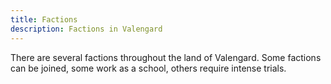 ```yaml
---
title: Factions
description: Factions in Valengard
---
```


There are several factions throughout the land of Valengard. Some factions can be joined, some work as a school, others require intense trials.
